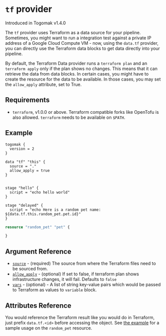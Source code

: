 
# `tf` provider

<Callout type="info" emoji="ℹ️">
  Introduced in Togomak v1.4.0
</Callout>

The `tf` provider uses Terraform as a data source for your pipeline.
Sometimes, you might want to run a integration test against a private IP
address of a Google Cloud Compute VM - now, using the `data.tf` provider, you
can directly use the Terraform data blocks to get data directly into your
pipeline.

By default, the Terraform Data provider runs a `terraform plan` and an `terraform apply`
only if the plan shows no changes. This means that it can retrieve the data from data blocks.
In certain cases, you might have to create the resource for the data to be available. In those
cases, you may set the `allow_apply` attribute, set to True.

## Requirements

- `terraform`, v1.0.0 or above. Terraform compatible forks like OpenTofu is also allowed.
  `terraform` needs to be available on `$PATH`.

## Example

```hcl filename="togomak.hcl" copy
togomak {
  version = 2
}

data "tf" "this" {
  source = "."
  allow_apply = true
}


stage "hello" {
  script = "echo hello world"
}

stage "delayed" {
  script = "echo Here is a random pet name: ${data.tf.this.random_pet.pet.id}"
}
```

```tf filename="random.tf" copy
resource "random_pet" "pet" {

}
```

## Argument Reference

- [`source`](#source) - (required) The source from where the Terraform files need to be sourced from.
- [`allow_apply`](#allow_apply) - (optional) If set to false, if terraform plan shows infrastructure changes, it will fail.
  Defaults to `false`
- [`vars`](#vars) - (optional) - A list of string key-value pairs which would be passed to Terraform as values to `variable` block.

## Attributes Reference

You would reference the Terraform result like you would do in Terraform, just prefix `data.tf.<id>` before accessing the object.
See [the example](#Example) for a sample usage on the `random_pet` resource.
